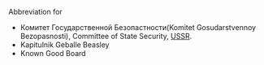 Abbreviation for
*Комитет Государственной Безопастности(Komitet Gosudarstvennoy Bezopasnosti), Committee of State Security, [[USSR]].
*Kapitulnik Geballe Beasley
*Known Good Board